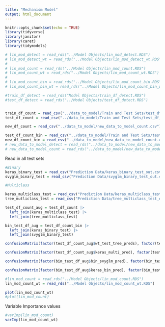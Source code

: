 ```yaml
---
title: "Mechanism Model"
output: html_document
---
```


```r
knitr::opts_chunk$set(echo = TRUE)
library(tidyverse)
library(janitor)
library(caret)
library(tidymodels)
```


```r
# lin_mod_detect = read_rds("../Model Objects/lin_mod_detect.RDS")
# lin_mod_detect_wt = read_rds("../Model Objects/lin_mod_detect_wt.RDS")
# 
# lin_mod_count = read_rds("../Model Objects/lin_mod_count.RDS")
# lin_mod_count_wt = read_rds("../Model Objects/lin_mod_count_wt.RDS")
# 
# lin_mod_count_bin = read_rds("../Model Objects/lin_mod_count_bin.RDS")
# lin_mod_count_bin_wt = read_rds("../Model Objects/lin_mod_count_bin_wt.RDS")

#train_df_detect = read_rds("Model Objects/train_df_detect.RDS")
#test_df_detect = read_rds("../Model Objects/test_df_detect.RDS")


train_df_count = read_csv("../data_to_model/Train and Test Sets/test_df_count.csv")
test_df_count = read_csv("../data_to_model/Train and Test Sets/test_df_count.csv")

new_df_count = read_csv("../data_to_model/new_data_to_model_count.csv")

test_df_count_bin = read_csv("../data_to_model/Train and Test Sets/test_df_count_bin.csv")
new_df_count_bin = read_csv("../data_to_model/new_data_to_model_count.csv")
# new_data_to_model_detect = read_rds("../data_to_model/new_data_to_model_detect.RDS")
# new_data_to_model_count = read_rds("../data_to_model/new_data_to_model_count.RDS")
```

Read in all test sets
```r
#Binary
keras_binary_test = read_csv("Prediction Data/keras_binary_test_out.csv")[,2:3] |> rename(keras_bin_pred = pred)
svyglm_binary_test = read_csv("Prediction Data/svyglm_binary_test_out.csv")

#Multiclass

keras_multiclass_test = read_csv("Prediction Data/keras_multiclass_test_out.csv")[,2:3] |> rename(keras_multi_pred = pred)
tree_mutliclass_test = read_csv("Prediction Data/tree_multiclass_test_out.csv")

```


```r
test_df_count_aug = test_df_count |>
  left_join(keras_multiclass_test) |>
  left_join(tree_mutliclass_test)

bin_test_df_aug = test_df_count_bin |>
  left_join(keras_binary_test) |>
  left_join(svyglm_binary_test)
```


```r
confusionMatrix(factor(test_df_count_aug$wt_test_tree_preds), factor(test_df_count_aug$primary_mechanism))
```

```r
confusionMatrix(factor(test_df_count_aug$keras_multi_pred), factor(test_df_count_aug$primary_mechanism))
```


```r
confusionMatrix(factor(bin_test_df_aug$bin_svyglm_pred), factor(bin_test_df_aug$primary_mechanism_bin))
```

```r
confusionMatrix(factor(bin_test_df_aug$keras_bin_pred), factor(bin_test_df_aug$primary_mechanism_bin))
```





```r
#lin_mod_count = read_rds("../Model Objects/lin_mod_count.RDS")
lin_mod_count_wt = read_rds("../Model Objects/lin_mod_count_wt.RDS")

```

```r
plot(lin_mod_count_wt)
#plot(lin_mod_count)
```



Variable Importance values
```r
#varImp(lin_mod_count)
varImp(lin_mod_count_wt)
```


